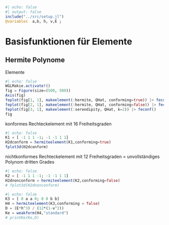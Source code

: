```julia
#| echo: false
#| output: false
include("../src/setup.jl")
@variables  a,b, h, ν,E ;
```
# Basisfunktionen für Elemente
## Hermite Polynome
Elemente
```julia
#| echo: false
WGLMakie.activate!()
fig = Figure(size=(500, 500))
Axis(fig)
feplot(fig[1, 1], makeelement(:hermite, QHat, conforming=true)) |> feconf()
feplot(fig[2, 1], makeelement(:hermite, QHat, conforming=false)) |> feconf()
feplot(fig[3, 1], makeelement(:serendipity, QHat, k=2)) |> feconf()
fig
```
konformes Rechteckelement mit 16 Freiheitsgraden
```julia
#| echo: false
K1 = [ -1 1 1 -1; -1 -1 1 1]
H2dconform = hermiteelement(K1,conforming=true)
fplot3d(H2dconform)
```
nichtkonformes Rechteckelement mit 12 Freiheitsgraden 
= unvollständiges Polynom dritten Grades
```julia
#| echo: false
K2 = [ -1 1 1 -1; -1 -1 1 1]
H2dnonconform = hermiteelement(K2,conforming=false)
# fplot3d(H2dnonconform)
```

```julia
#| echo: false
K3 = [ 0 a a 0; 0 0 b b]
H4 = hermiteelement(K3,conforming = false)
D = (E*h^3) / (12*(1-ν^2))
Ke = weakform(H4,"standard")
# printKe(Ke,D)
```

